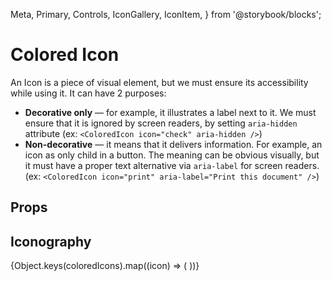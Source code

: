   Meta,
  Primary,
  Controls,
  IconGallery,
  IconItem,
} from '@storybook/blocks';

<Meta title="Colored Icon" of={IconStories} />

<style>
  {`
    .spacer {
      height: 24px
    }
  `}
</style>

# Colored Icon

An Icon is a piece of visual element, but we must ensure its accessibility while using it. It can have 2 purposes:

- **Decorative only** — for example, it illustrates a label next to it. We must ensure that it is ignored by screen readers, by setting `aria-hidden` attribute (ex: `<ColoredIcon icon="check" aria-hidden />`)
- **Non-decorative** — it means that it delivers information. For example, an icon as only child in a button. The meaning can be obvious visually, but it must have a proper text alternative via `aria-label` for screen readers. (ex: `<ColoredIcon icon="print" aria-label="Print this document" />`)

<Primary />

## Props

<Controls />

## Iconography

<div className="spacer" />

<IconGallery>
  {Object.keys(coloredIcons).map((icon) => (
    <IconItem key={icon} name={icon}>
      <ColoredIcon name={icon} />
    </IconItem>
  ))}
</IconGallery>
